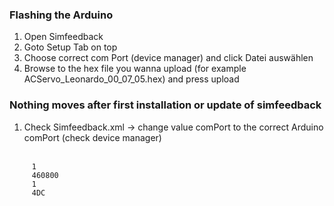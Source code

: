 === Flashing the Arduino ===
#Open Simfeedback
#Goto Setup Tab on top
#Choose correct com Port (device manager) and click Datei auswählen
#Browse to the hex file you wanna upload (for example ACServo_Leonardo_00_07_05.hex) and press upload

=== Nothing moves after first installation or update of simfeedback ===
#Check Simfeedback.xml -> change value comPort to the correct Arduino comPort (check device manager)
 </MotorList>
      <comPort>1</comPort>
      <baudRate>460800</baudRate>
      <id>1</id>
      <type>4DC</type>
 </MotionControllerConfigData>

